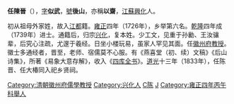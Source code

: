 '''任陳晉'''（{{bd|1689年||1766年|catIdx=Ren}}），[[表字|字]]'''似武'''，[[號|號]]'''後山'''，亦稱'''以齋'''，[[江蘇|江蘇]][[兴化县_(江苏)|興化]]人。

初从祖母外家姓，故入[[江都|江都]]籍。[[雍正|雍正]]四年（1726年），乡举第六名。[[乾隆|乾隆]]四年成（1739年）进士。通籍后，归宗[[兴化县_(江苏)|兴化]]，复本姓。少工文，见重于孙勷、王汝骧辈，后究心注疏，尤邃于羲经。日坐小楼玩易，虽家人罕见其面。任[[徽州府|徽州府]][[教授|教授]]。徽士多通经者，晋至，老师、宿儒莫不心服。有《燕喜堂（初、续）文稿》《后山诗集》，所著《易象大意存解》，收入《[[四库全书|四库全书]]》。[[道光|道光]]十三年（1833年），任陈晋、任大椿同入祀乡贤祠。

{{乾隆四年己未科殿試金榜}}
{{DEFAULTSORT:Ren任}}
[[Category:清朝徽州府儒學教授|Category:清朝徽州府儒學教授]]
[[Category:兴化人|Category:兴化人]]
[[Category:任姓|C陈]]
[[Category:陈姓|J]]
[[Category:雍正四年丙午科舉人|Category:雍正四年丙午科舉人]]
